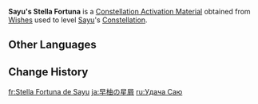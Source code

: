 {{Item Infobox
|id           = 001153
|image        = Item Stella Fortuna (4 Star).png
|type         = Constellation Activation Materials
|group        = Stella Fortuna
|quality      = 4
|description  = [[Sayu]]'s Constellation Activation Material
|source1      = [[Wishes]]
}}
'''Sayu's Stella Fortuna''' is a [[Constellation Activation Material]] obtained from [[Wishes]] used to level [[Sayu]]'s [[Constellation]].

==Other Languages==
{{Other Languages|default_hidden=1
|en      = Sayu's Stella Fortuna
|zhs     = 早柚的命星
|zhs_rm  = Zǎoyòu de Mìngxīng
|zht     = 早柚的命星
|zht_rm  = Zǎoyòu de Mìngxīng
|ja      = 早柚の星屑
|ja_rm   = Sayu no Hoshikuzu
|ko      = 사유<->의 운명<->의 별
|es      = Stella Fortuna de Sayu
|fr      = Stella Fortuna de Sayu
|ru      = Удача Саю
|th      = ดวงดาวแห่งชีวิตของ Sayu
|th_rm   = Duangdao haeng Chiwit khong Sayu
|vi      = Chòm Sao Của Sayu
|de      = Stella Fortuna von Sayu
|id      = Sayu's Stella Fortuna
|pt      = Constelação de Sayu
|tr      = Sayu'nun Yaşam Yıldızı
|it      = Stella Fortuna di Sayu
}}

==Change History==
{{Change History|2.0}}

[[fr:Stella Fortuna de Sayu]]
[[ja:早柚の星屑]]
[[ru:Удача Саю]]